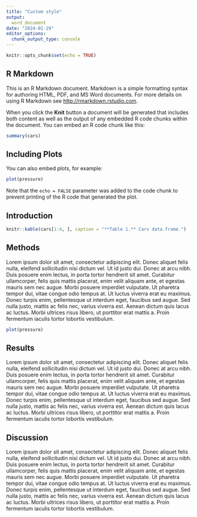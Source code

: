 ```yaml
---
title: "Custom style"
output: 
  word_document
date: "2024-01-29"
editor_options: 
  chunk_output_type: console
---
```


```r
knitr::opts_chunk$set(echo = TRUE)
```

## R Markdown

This is an R Markdown document. Markdown is a simple formatting syntax for authoring HTML, PDF, and MS Word documents. For more details on using R Markdown see <http://rmarkdown.rstudio.com>.

When you click the **Knit** button a document will be generated that includes both content as well as the output of any embedded R code chunks within the document. You can embed an R code chunk like this:

```r
summary(cars)
```

## Including Plots

You can also embed plots, for example:

```r
plot(pressure)
```

Note that the `echo = FALSE` parameter was added to the code chunk to prevent printing of the R code that generated the plot.


## Introduction


```r
knitr::kable(cars[1:4, ], caption = "**Table 1.** Cars data.frame.")
```


## Methods

Lorem ipsum dolor sit amet, consectetur adipiscing elit. Donec aliquet felis nulla, eleifend sollicitudin nisi dictum vel. Ut id justo dui. Donec at arcu nibh. Duis posuere enim lectus, in porta tortor hendrerit sit amet. Curabitur ullamcorper, felis quis mattis placerat, enim velit aliquam ante, et egestas mauris sem nec augue. Morbi posuere imperdiet vulputate. Ut pharetra tempor dui, vitae congue odio tempus at. Ut luctus viverra erat eu maximus. Donec turpis enim, pellentesque ut interdum eget, faucibus sed augue. Sed nulla justo, mattis ac felis nec, varius viverra est. Aenean dictum quis lacus ac luctus. Morbi ultrices risus libero, ut porttitor erat mattis a. Proin fermentum iaculis tortor lobortis vestibulum. 


```r
plot(pressure)
```


## Results

Lorem ipsum dolor sit amet, consectetur adipiscing elit. Donec aliquet felis nulla, eleifend sollicitudin nisi dictum vel. Ut id justo dui. Donec at arcu nibh. Duis posuere enim lectus, in porta tortor hendrerit sit amet. Curabitur ullamcorper, felis quis mattis placerat, enim velit aliquam ante, et egestas mauris sem nec augue. Morbi posuere imperdiet vulputate. Ut pharetra tempor dui, vitae congue odio tempus at. Ut luctus viverra erat eu maximus. Donec turpis enim, pellentesque ut interdum eget, faucibus sed augue. Sed nulla justo, mattis ac felis nec, varius viverra est. Aenean dictum quis lacus ac luctus. Morbi ultrices risus libero, ut porttitor erat mattis a. Proin fermentum iaculis tortor lobortis vestibulum. 

## Discussion

Lorem ipsum dolor sit amet, consectetur adipiscing elit. Donec aliquet felis nulla, eleifend sollicitudin nisi dictum vel. Ut id justo dui. Donec at arcu nibh. Duis posuere enim lectus, in porta tortor hendrerit sit amet. Curabitur ullamcorper, felis quis mattis placerat, enim velit aliquam ante, et egestas mauris sem nec augue. Morbi posuere imperdiet vulputate. Ut pharetra tempor dui, vitae congue odio tempus at. Ut luctus viverra erat eu maximus. Donec turpis enim, pellentesque ut interdum eget, faucibus sed augue. Sed nulla justo, mattis ac felis nec, varius viverra est. Aenean dictum quis lacus ac luctus. Morbi ultrices risus libero, ut porttitor erat mattis a. Proin fermentum iaculis tortor lobortis vestibulum. 



